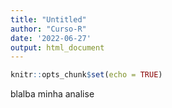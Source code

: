 ```yaml
---
title: "Untitled"
author: "Curso-R"
date: '2022-06-27'
output: html_document
---
```


```r
knitr::opts_chunk$set(echo = TRUE)
```


blalba minha analise